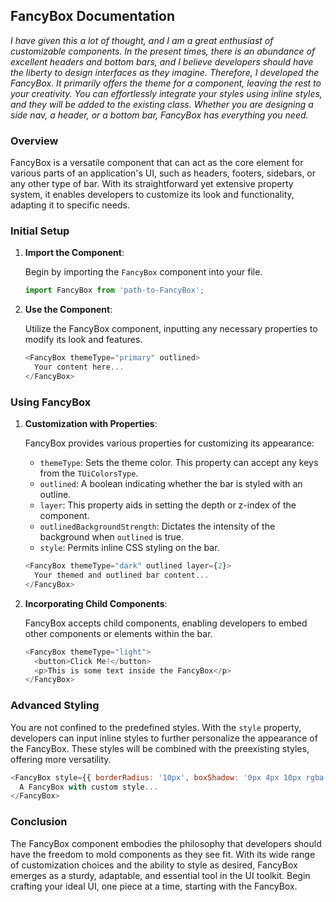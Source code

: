 ## FancyBox Documentation

*I have given this a lot of thought, and I am a great enthusiast of customizable components. In the present times, there is an abundance of excellent headers and bottom bars, and I believe developers should have the liberty to design interfaces as they imagine. Therefore, I developed the FancyBox. It primarily offers the theme for a component, leaving the rest to your creativity. You can effortlessly integrate your styles using inline styles, and they will be added to the existing class. Whether you are designing a side nav, a header, or a bottom bar, FancyBox has everything you need.*

### Overview

FancyBox is a versatile component that can act as the core element for various parts of an application's UI, such as headers, footers, sidebars, or any other type of bar. With its straightforward yet extensive property system, it enables developers to customize its look and functionality, adapting it to specific needs.

### Initial Setup

1. **Import the Component**:

   Begin by importing the `FancyBox` component into your file.
   
   ```javascript
   import FancyBox from 'path-to-FancyBox';
   ```

2. **Use the Component**:
   
   Utilize the FancyBox component, inputting any necessary properties to modify its look and features.
   
   ```javascript
   <FancyBox themeType="primary" outlined>
     Your content here...
   </FancyBox>
   ```

### Using FancyBox

1. **Customization with Properties**:

   FancyBox provides various properties for customizing its appearance:

   - `themeType`: Sets the theme color. This property can accept any keys from the `TUiColorsType`.
   - `outlined`: A boolean indicating whether the bar is styled with an outline.
   - `layer`: This property aids in setting the depth or z-index of the component.
   - `outlinedBackgroundStrength`: Dictates the intensity of the background when `outlined` is true.
   - `style`: Permits inline CSS styling on the bar.

   ```javascript
   <FancyBox themeType="dark" outlined layer={2}>
     Your themed and outlined bar content...
   </FancyBox>
   ```

2. **Incorporating Child Components**:

   FancyBox accepts child components, enabling developers to embed other components or elements within the bar.
   
   ```javascript
   <FancyBox themeType="light">
     <button>Click Me!</button>
     <p>This is some text inside the FancyBox</p>
   </FancyBox>
   ```

### Advanced Styling

You are not confined to the predefined styles. With the `style` property, developers can input inline styles to further personalize the appearance of the FancyBox. These styles will be combined with the preexisting styles, offering more versatility.

```javascript
<FancyBox style={{ borderRadius: '10px', boxShadow: '0px 4px 10px rgba(0, 0, 0, 0.1)' }}>
  A FancyBox with custom style...
</FancyBox>
```

### Conclusion

The FancyBox component embodies the philosophy that developers should have the freedom to mold components as they see fit. With its wide range of customization choices and the ability to style as desired, FancyBox emerges as a sturdy, adaptable, and essential tool in the UI toolkit. Begin crafting your ideal UI, one piece at a time, starting with the FancyBox.